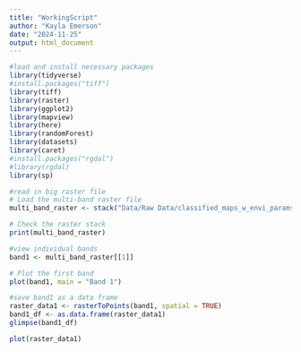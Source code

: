 ```yaml
---
title: "WorkingScript"
author: "Kayla Emerson"
date: "2024-11-25"
output: html_document
---
```


```r
#load and install necessary packages
library(tidyverse)
#install.packages("tiff")
library(tiff)
library(raster)
library(ggplot2)
library(mapview)
library(here)
library(randomForest)
library(datasets)
library(caret)
#install.packages("rgdal")
#library(rgdal)
library(sp)
```


```r
#read in big raster file
# Load the multi-band raster file
multi_band_raster <- stack("Data/Raw Data/classified_maps_w_envi_params.tif")

# Check the raster stack
print(multi_band_raster)

#view individual bands
band1 <- multi_band_raster[[1]]

# Plot the first band
plot(band1, main = "Band 1")

#save band1 as a data frame 
raster_data1 <- rasterToPoints(band1, spatial = TRUE)
band1_df <- as.data.frame(raster_data1)
glimpse(band1_df)

plot(raster_data1)

```


```r

```

